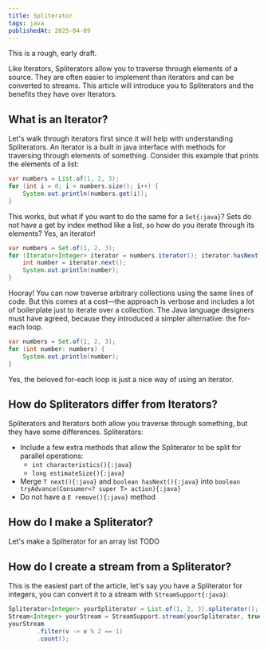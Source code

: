 ```yaml
---
title: Spliterator
tags: java
publishedAt: 2025-04-09
---
```


<Warning>This is a rough, early draft.</Warning>

Like Iterators, Spliterators allow you to traverse through elements of a source.
They are often easier to implement than iterators and can be converted to streams.
This article will introduce you to Spliterators and the benefits they have over Iterators.

## What is an Iterator?

Let's walk through iterators first since it will help with understanding Spliterators.
An iterator is a built in java interface with methods for traversing through elements of something.
Consider this example that prints the elements of a list:

```java
var numbers = List.of(1, 2, 3);
for (int i = 0; i < numbers.size(); i++) {
    System.out.println(numbers.get(i));
}
```

This works, but what if you want to do the same for a `Set{:java}`? Sets do not have a get by index method like a list, so how do you iterate through its elements? Yes, an iterator!

```java
var numbers = Set.of(1, 2, 3);
for (Iterator<Integer> iterator = numbers.iterator(); iterator.hasNext();) {
    int number = iterator.next();
    System.out.println(number);
}
```

Hooray! You can now traverse arbitrary collections using the same lines of code.
But this comes at a cost—the approach is verbose and includes a lot of boilerplate just to iterate over a collection.
The Java language designers must have agreed, because they introduced a simpler alternative: the for-each loop.

```java
var numbers = Set.of(1, 2, 3);
for (int number: numbers) {
    System.out.println(number);
}
```

Yes, the beloved for-each loop is just a nice way of using an iterator.

## How do Spliterators differ from Iterators?

Spliterators and Iterators both allow you traverse through something, but they have some differences. Spliterators:

- Include a few extra methods that allow the Spliterator to be split for parallel operations:
    - `int characteristics(){:java}`
    - `long estimateSize(){:java}`
- Merge `T next(){:java}` and `boolean hasNext(){:java}` into `boolean tryAdvance(Consumer<? super T> action){:java}`
- Do not have a `E remove(){:java}` method

## How do I make a Spliterator?

Let's make a Spliterator for an array list
TODO

## How do I create a stream from a Spliterator?

This is the easiest part of the article, let's say you have a Spliterator for integers, you can convert it to a stream with `StreamSupport{:java}`:

```java
Spliterator<Integer> yourSpliterator = List.of(1, 2, 3).spliterator();
Stream<Integer> yourStream = StreamSupport.stream(yourSpliterator, true);
yourStream
        .filter(v -> v % 2 == 1)
        .count();

```

